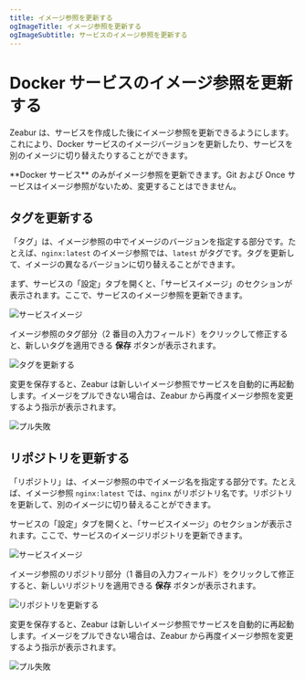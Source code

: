 ```yaml
---
title: イメージ参照を更新する
ogImageTitle: イメージ参照を更新する
ogImageSubtitle: サービスのイメージ参照を更新する
---
```



# Docker サービスのイメージ参照を更新する

Zeabur は、サービスを作成した後にイメージ参照を更新できるようにします。これにより、Docker サービスのイメージバージョンを更新したり、サービスを別のイメージに切り替えたりすることができます。

<Callout type="info">
    **Docker サービス** のみがイメージ参照を更新できます。Git および Once サービスはイメージ参照がないため、変更することはできません。
</Callout>

## タグを更新する

「タグ」は、イメージ参照の中でイメージのバージョンを指定する部分です。たとえば、`nginx:latest` のイメージ参照では、`latest` がタグです。タグを更新して、イメージの異なるバージョンに切り替えることができます。

まず、サービスの「設定」タブを開くと、「サービスイメージ」のセクションが表示されます。ここで、サービスのイメージ参照を更新できます。

![サービスイメージ](/deploy/update-image-reference/service-image.webp)

イメージ参照のタグ部分（2 番目の入力フィールド）をクリックして修正すると、新しいタグを適用できる **保存** ボタンが表示されます。

![タグを更新する](/deploy/update-image-reference/update-tag.webp)

変更を保存すると、Zeabur は新しいイメージ参照でサービスを自動的に再起動します。イメージをプルできない場合は、Zeabur から再度イメージ参照を変更するよう指示が表示されます。

![プル失敗](/deploy/update-image-reference/pull-failed.webp)

## リポジトリを更新する

「リポジトリ」は、イメージ参照の中でイメージ名を指定する部分です。たとえば、イメージ参照 `nginx:latest` では、`nginx` がリポジトリ名です。リポジトリを更新して、別のイメージに切り替えることができます。

サービスの「設定」タブを開くと、「サービスイメージ」のセクションが表示されます。ここで、サービスのイメージリポジトリを更新できます。

![サービスイメージ](/deploy/update-image-reference/service-image.webp)

イメージ参照のリポジトリ部分（1 番目の入力フィールド）をクリックして修正すると、新しいリポジトリを適用できる **保存** ボタンが表示されます。

![リポジトリを更新する](/deploy/update-image-reference/update-repository.webp)

変更を保存すると、Zeabur は新しいイメージ参照でサービスを自動的に再起動します。イメージをプルできない場合は、Zeabur から再度イメージ参照を変更するよう指示が表示されます。

![プル失敗](/deploy/update-image-reference/pull-failed.webp)
